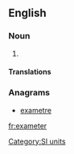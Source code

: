 ==English==

===Noun===
{{en-noun}}

# {{alternative spelling of|exametre|from=US}}

====Translations====
{{trans-see|exametre}}

===Anagrams===
* [[exametre#English|exametre]]

[[Category:SI units]]

[[fr:exameter]]